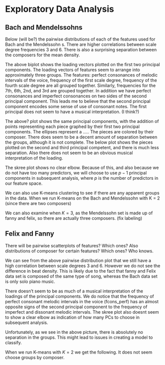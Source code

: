 # Exploratory Data Analysis

## Bach and Mendelssohns

Below (will be?) the pairwise distributions of each of the features used for Bach and the Mendelssohn s. There are higher correlations between scale degree frequencies 3 and 6. There is also a surprising separation between the composers for the mean density. 

<!--- \begin{figure}[h]
\centering
\includegraphics[scale = 1]{images/bf_pairs.png}
\caption{Pairs plot showing correlations of predictors of features of Mendelssohns and Bach}
\label{subd}
\end{figure}
-->

\begin{figure}[h]
\centering
\includegraphics[scale = .3]{images/n_label_bi_bm.png}
\caption{Biplot of the loading vectors of the first two principal components}
\label{subd}
\end{figure}

The above biplot shows the loading vectors plotted on the first two principal components. The loading vectors of features seem to arrange into approximately three groups. The features: perfect consonances of melodic intervals of the voice, frequency of the first scale degree, frequency of the fourth scale degree are all grouped together. Similarly, frequencies for the 7th, 6th, 2nd, and 3rd are grouped together. In addition we have perfect consonances and imperfect consonances on two sides of the second principal component. This leads me to believe that the second principal component encodes some sense of use of consonant notes.  The first principal does not seem to have a musical interpretation. (I think?)

\begin{figure}[h]
\centering
\includegraphics[scale = .3]{images/circle_bf_biplot.png}
\caption{Biplot of the first two principal components plotted with data points colored by composer. }
\label{subd}
\end{figure}

The above? plot shows the same principal components, with the addition of points representing each piece graphed by their first two principal components. The ellipses represent a ..... The pieces are colored by their composer. There does seem to be a decent amount of separation between the groups, although it is not complete. The below plot shows the pieces plotted on the second and third principal competent, and there is much less separation. Also there does not seem to be an obvious musical interpretation of the loading. 

\begin{figure}[h]
\centering
\includegraphics[scale = .3]{images/pca23bm.png}
\caption{Biplot of the second and third principal components plotted with data points colored by composer. }
\label{subd}
\end{figure}

\begin{figure}[h]
\centering
\includegraphics[scale = .3]{images/circle_bm.png}
\caption{Loading plotted on a unit circle}
\label{subd}
\end{figure}


\begin{figure}[h]
\centering
\includegraphics[scale = .3]{images/bskree.png}
\caption{Skree plot of the PCA's}
\label{subd}
\end{figure}


The skree plot shows no clear elbow. Because of this, and also because we do not have too many predictors, we will choose to use $p-1$ principal components in subsequent analysis, where $p$ is the number of predictors in our feature space.

We can also use K-means clustering to see if there are any apparent groups in the data. When we run K-means on the Bach and Mendelssohn with K = 2 (since there are two composers)

\begin{figure}[h]
\centering
\includegraphics[scale = .3]{images/Kmeanspca.png}
\caption{KNN when k = 2}
\label{subd}
\end{figure}

We can also examine when $K=3$, as the Mendelssohn set is made up of fanny and felix, so there are actually three composers. (fix labeling)
\begin{figure}[h]
\centering
\includegraphics[scale = .3]{images/k3.png}
\caption{KNN when k = 3}
\label{subd}
\end{figure}


<!-- ================================================= -->
<!-- ================================================= -->
<!-- ================================================= -->

## Felix and Fanny

There will be pairwise scatterplots of features? Which ones? Also distributions of composer for certain features? Which ones? Who knows. 


We can see from the above pairwise distribution plot that we still have a high correlation between scale degrees 3 and 6. However we do not see the difference in beat density. This is likely due to the fact that fanny and Felix data set is composed of the same type of song, whereas the Bach data set is only solo piano music.   

\begin{figure}[h]
\centering
\includegraphics[scale = .3]{images/ploadff.png}
\caption{PCA Loadings of the features for Felix and Fanny}
\label{subd}
\end{figure}

There doesn't seem to be as much of a musical interpretation of the loadings of the principal components. We do notice that the frequency of perfect consonant melodic intervals in the voice (fcons_perf) has an almost opposite signs of the second principal component to the frequency of imperfect and dissonant melodic intervals. The skree plot also doesnt seem to show a clear elbow as indication of how many PCs to choose in subsequent analysis. 

\begin{figure}[h]
\centering
\includegraphics[scale = .5]{images/fpca_skree.png}
\caption{PCA felix/fanny skree plot}
\label{subd}
\end{figure}


\begin{figure}[h]
\centering
\includegraphics[scale = .3]{images/ff_elipse12.png}
\caption{Loadings and pieces plotted on the first principal components. }
\label{subd}
\end{figure}

Unfortunately, as we see in the above picture, there is absolutely no separation in the groups. This might lead to issues in creating a model to classify. 

\begin{figure}[h]
\centering
\includegraphics[scale = .3]{images/kmf.png}
\caption{K-means with k = 2}
\label{subd}
\end{figure}

When we run K-means with $K=2$ we get the following. It does not seem choose groups by composer. 





